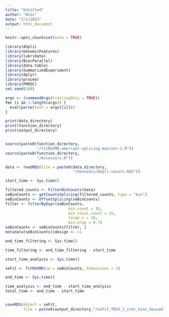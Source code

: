 ```yaml
---
title: "Untitled"
author: "Alex"
date: "2/1/2023"
output: html_document
---
```


```r
knitr::opts_chunk$set(echo = TRUE)
```


```r
library(ASpli)
library(GenomicFeatures)
library(lubridate)
library(BiocParallel)
library(data.table)
library(SummarizedExperiment)
library(dplyr)
library(pracma)
library(PRROC)
set.seed(100)
```

```r
args <- (commandArgs(trailingOnly = TRUE))
for (i in 1:length(args)) {
  eval(parse(text = args[[i]]))
}

```

```r
print(data_directory)
print(function_directory)
print(output_directory)



```

```r
source(paste0(function_directory,
              "/fitRUVMD-aberrant-splicing-maxiter-1.R"))
source(paste0(function_directory, 
              "/Accessors.R"))

```


```r
data <- readRDS(file = paste0(data_directory, 
                              "/Geuvadis/ASpli-counts.RDS"))


```

```r
start_time <- Sys.time()

filtered_counts <- FilterBinCounts(data)
seBinCounts <- getCountsSplicing(filtered_counts, type = "bin")
seBinCounts <- OffsetSplicing(seBinCounts)
filter <- filterByExpr(seBinCounts,
                            min.count = 10,
                            min.total.count = 15,
                            large.n = 10,
                            min.prop = 0.7)
seBinCounts <- seBinCounts[filter, ]
metadata(seBinCounts)$design <- ~1

end_time_filtering <- Sys.time()

time_filtering <- end_time_filtering - start_time
```


```r
start_time_analysis <- Sys.time()

seFit <- fitRUVMD(se = seBinCounts, dimensions = 1)

end_time <- Sys.time()

time_analysis <- end_time - start_time_analysis
total_time <- end_time - start_time


saveRDS(object = seFit, 
        file = paste0(output_directory,"/seFit_fRUV_1_iter_bins_Geuvadis.RDS"))

```

